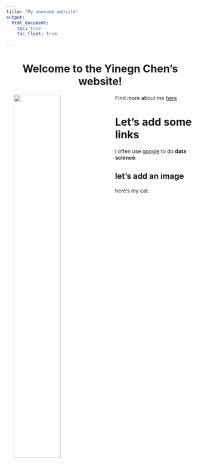 ```yaml
---
title: "My awesome website"
output: 
  html_document:
    toc: true
    toc_float: true
    
---
```


<h1 style="text-align:center">Welcome to the Yinegn Chen's website!</h1>

<img src="images/yc-blue,jpg" style="width:50%" align="left" hspace="20">

Find more about me [here](about.html)

# Let's add some links


I often use [google](https://www.google.com) to do **data science**. 


## let's add an image

here's my cat: